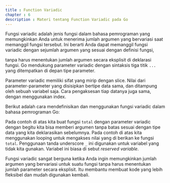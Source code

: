 ```yaml
---
title : Function Variadic
chapter : 6
description : Materi tentang Function Variadic pada Go
---
```


Fungsi variadic adalah jenis fungsi dalam bahasa pemrograman yang 
memungkinkan Anda untuk menerima jumlah argumen yang bervariasi 
saat memanggil fungsi tersebut. Ini berarti Anda dapat memanggil fungsi 
variadic dengan sejumlah argumen yang sesuai dengan definisi fungsi, 

tanpa harus menentukan jumlah argumen secara eksplisit di deklarasi 
fungsi. Go mendukung parameter variadic dengan sintaksis tiga titik 
`...` yang ditempatkan di depan tipe parameter. 

Parameter variadic memiliki sifat yang mirip dengan slice. Nilai dari 
parameter-parameter yang disisipkan bertipe data sama, dan ditampung 
oleh sebuah variabel saja. Cara pengaksesan tiap datanya juga sama, 
dengan menggunakan index.

Berikut adalah cara mendefinisikan dan menggunakan fungsi variadic 
dalam bahasa pemrograman Go:

<Compiler src="https://goplay.tools/snippet/o9kKkEEPsXr"/>

Pada contoh di atas kita buat fungsi `total` dengan parameter variadic 
dengan begitu kita bisa memberi argumen tanpa batas sesuai dengan tipe 
data yang kita deklarasikan sebelumnya. Pada contoh di atas kita 
menggunakan looping untuk mengakses nilai yang di berikan ke fungsi 
`total`. Penggunaan tanda underscore `_` ini digunakan untuk variabel yang 
tidak kita gunakan. Variabel ini biasa di sebut _reserved variable_.

Fungsi variadic sangat berguna ketika Anda ingin memungkinkan jumlah 
argumen yang bervariasi untuk suatu fungsi tanpa harus menentukan 
jumlah parameter secara eksplisit. Itu membantu membuat kode yang lebih 
fleksibel dan mudah digunakan kembali.
